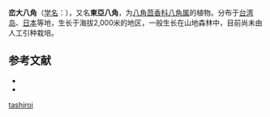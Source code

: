 {{Speciesbox
| status = 
| status_system = 
| image =
| taxon = Illicium tashiroi
| authority = [[Maxim.|Maxim.]], 1888
}}

'''峦大八角'''（[[学名|学名]]：{{lang|la|''Illicium tashiroi''}}），又名'''東亞八角'''，为[[八角茴香科|八角茴香科]][[八角属|八角属]]的植物。分布于[[台湾岛|台湾岛]]、[[日本|日本]]等地，生长于海拔2,000米的地区，一般生长在山地森林中，目前尚未由人工引种栽培。

== 参考文献 ==

* {{cite web| url =http://www.bioinfo.cn/db05/KmzwSpecies.php?action=view&id=11397| title =峦大八角| work =《中国高等植物数据库全库》| publisher =中国科学院微生物研究所| author =昆明植物研究所| accessdate =2009-02-24| deadurl =yes| archiveurl =https://web.archive.org/web/20160305085555/http://www.bioinfo.cn/db05/KmzwSpecies.php?action=view&id=11397| archivedate =2016-03-05}}
* {{TaiBNET| zh=東亞八角 | id=203434 | binomial=Illicium tashiroi | authority=Maxim., 1888 | var= | accessdate=2013-01-24}}
{{Taxonbar|from=Q11051380}}

[[Category:八角属|tashiroi]]


{{植物小作品}}